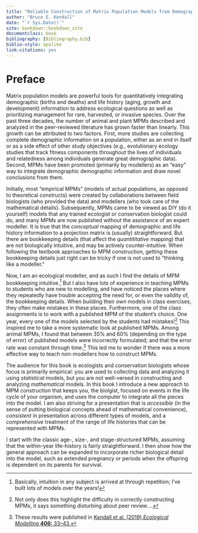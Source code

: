 ```yaml
--- 
title: "Reliable Construction of Matrix Population Models from Demographic Information"
author: "Bruce E. Kendall"
date: "`r Sys.Date()`"
site: bookdown::bookdown_site
documentclass: book
bibliography: [Bibliography.bib]
biblio-style: apalike
link-citations: yes
---
```


\newcommand{\vect}[1]{\mathbf{#1}}

\newcommand{\pari}[2]{#1_{(\text{#2})}}
\newcommand{\p}[1]{\pari{p}{#1}}
\newcommand{\m}[1]{\pari{m}{#1}}
\newcommand{\n}[1]{\pari{n}{#1}}
\newcommand{\gg}[1]{\pari{g}{#1}}

\newcommand{\parij}[3]{#1_{(\text{#3} \rightarrow \text{#2})}}
\newcommand{\g}[2]{\parij{g}{#1}{#2}}


# Preface {-}


Matrix population models are powerful tools for quantitatively integrating demographic (births and deaths) and life history (aging, growth and development) information to address ecological questions as well as prioritizing management for rare, harvested, or invasive species. 
Over the past three decades, the number of animal and plant MPMs described and analyzed in the peer-reviewed literature has grown faster than linearly.
This growth can be attributed to two factors.
First, more studies are collecting complete demographic information on a population, either as an end in itself or as a side effect of other study objectives (e.g., evolutionary ecology studies that track fitness components throughout the lives of individuals and relatedness among individuals generate great demographic data).
Second, MPMs have been promoted (primarily by modellers) as an "easy" way to integrate demographic demographic information and draw novel conclusions from them.

Initially, most "empirical MPMs" (models of actual populations, as opposed to theoretical constructs) were created by collaborations between field biologists (who provided the data) and modellers (who took care of the mathematical details).
Subsequently, MPMs came to be viewed as DIY (do it yourself) models that any trained ecologist or conservation biologist could do, and many MPMs are now published without the assistance of an expert modeller.
It is true that the *conceptual* mapping of demographic and life history information to a projection matrix is (usually) straightforward.
But there are bookkeeping details (that affect the *quantititative* mapping) that are not biologically intuitive, and may be actively counter-intuitive.
When following the textbook approaches to MPM construction, getting these bookkeeping details just right can be tricky if one is not used to "thinking like a modeller."

Now, I am an ecological modeller, and as such I find the details of MPM bookkeeping intuitive.^[Basically, intuition in any subject is arrived at through repetition; I've built lots of models over the years!]
But I also have lots of experience in teaching MPMs to students who are new to modelling, and have noticed the places where they repeatedly have trouble accepting the need for, or even the validity of, the bookkeeping details.
When building their own models in class exercises, they often make mistakes in these places.
Furthermore, one of the class assignments is to work with a published MPM of the student's choice.
One year, every one of the models selected by the students had mistakes!^[Not only does this highlight the difficulty in correctly constructing MPMs, it says something disturbing about peer review....]
This inspired me to take a more systematic look at published MPMs.
Among animal MPMs, I found that between 35% and 60% (depending on the type of error) of published models were incorrectly formulated; and that the error rate was constant through time.^[These results were published in [Kendall et al. (2019) *Ecological Modelling* **406:** 33--43.](https://doi.org/10.1016/j.ecolmodel.2019.03.011)]
This led me to wonder if there was a more effective way to teach non-modellers how to construct MPMs.

The audience for this book is ecologists and conservation biologists whose focus is primarily empirical: you are used to collecting data and analyzing it using *statistical* models, but you are not well-versed in constructing and analyzing *mathematical* models.
In this book I introduce a new approach to MPM construction that keeps you, the biolgist, focused on events in the life cycle of your organism, and uses the computer to integrate all the pieces into the model.
I am also striving for a presentation that is *accessible* (in the sense of putting biological concepts ahead of mathematical convenience), *consistent* in presentation across different types of models, and a *comprehensive* treatment of the range of life histories that can be represented with MPMs.

I start with the classic age-, size-, and stage-structured MPMs, assuming that the within-year life-history is fairly straightforward.
I then show how the general approach can be expanded to incorporate richer biological detail into the model, such as extended pregnancy or periods when the offspring is dependent on its parents for survival.